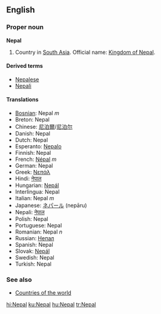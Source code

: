 ==English==
===Proper noun===
'''Nepal'''

# Country in [[South Asia]]. Official name: [[Kingdom of Nepal]].

====Derived terms====
*[[Nepalese]]
*[[Nepali]]

====Translations====
*[[Bosnian]]: Nepal ''m''
*Breton: Nepal
*Chinese: [[尼泊爾]]/[[尼泊尔]]
*Danish: Nepal
*Dutch: Nepal
*Esperanto: [[Nepalo]]
*Finnish: Nepal
*French: [[Népal]] ''m''
*German: Nepal
*Greek: [[Νεπάλ]]
*Hindi: [[नेपाल]]
*Hungarian: [[Nepál]]
*Interlingua: Nepal
*Italian: Nepal ''m''
*Japanese: [[ネパール]] (nepāru)
*Nepali: [[नेपाल]]
*Polish: Nepal
*Portuguese: Nepal
*Romanian: Nepal ''n''
*Russian: [[Непал]]
*Spanish: Nepal
*Slovak: [[Nepál]]
*Swedish: Nepal
*Turkish: Nepal

===See also===
*[[Countries of the world]]

[[hi:Nepal]]
[[ku:Nepal]]
[[hu:Nepal]]
[[tr:Nepal]]